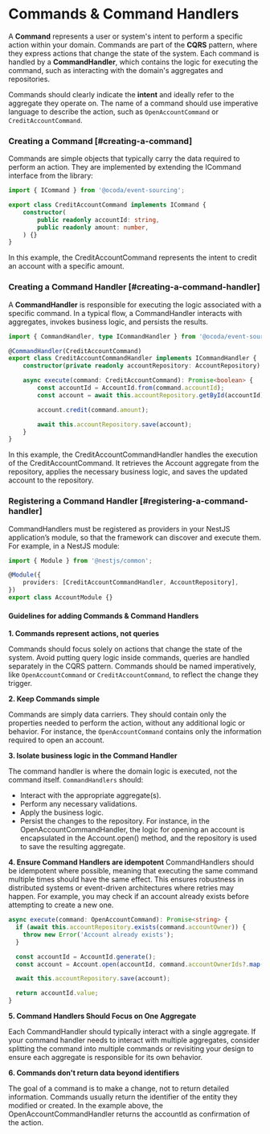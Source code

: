 # Commands & Command Handlers


 A **Command** represents a user or system's intent to perform a specific action within your domain. Commands are part of the **CQRS** pattern, where they express actions that change the state of the system. Each command is handled by a **CommandHandler**, which contains the logic for executing the command, such as interacting with the domain's aggregates and repositories.

Commands should clearly indicate the **intent** and ideally refer to the aggregate they operate on. The name of a command should use imperative language to describe the action, such as `OpenAccountCommand` or `CreditAccountCommand`.

### Creating a Command [#creating-a-command]

Commands are simple objects that typically carry the data required to perform an action. They are implemented by extending the ICommand interface from the library:

```typescript
import { ICommand } from '@ocoda/event-sourcing';

export class CreditAccountCommand implements ICommand {
	constructor(
		public readonly accountId: string,
		public readonly amount: number,
	) {}
}
```

In this example, the CreditAccountCommand represents the intent to credit an account with a specific amount.

### Creating a Command Handler [#creating-a-command-handler]

A **CommandHandler** is responsible for executing the logic associated with a specific command. In a typical flow, a CommandHandler interacts with aggregates, invokes business logic, and persists the results.

```typescript {3,9,11,13}
import { CommandHandler, type ICommandHandler } from '@ocoda/event-sourcing';

@CommandHandler(CreditAccountCommand)
export class CreditAccountCommandHandler implements ICommandHandler {
	constructor(private readonly accountRepository: AccountRepository) {}

	async execute(command: CreditAccountCommand): Promise<boolean> {
		const accountId = AccountId.from(command.accountId);
		const account = await this.accountRepository.getById(accountId);

		account.credit(command.amount);

		await this.accountRepository.save(account);
	}
}
```

In this example, the CreditAccountCommandHandler handles the execution of the CreditAccountCommand. It retrieves the Account aggregate from the repository, applies the necessary business logic, and saves the updated account to the repository.

### Registering a Command Handler [#registering-a-command-handler]

CommandHandlers must be registered as providers in your NestJS application’s module, so that the framework can discover and execute them. For example, in a NestJS module:

```typescript
import { Module } from '@nestjs/common';

@Module({
    providers: [CreditAccountCommandHandler, AccountRepository],
})
export class AccountModule {}
```

#### Guidelines for adding Commands & Command Handlers

**1. Commands represent actions, not queries**

Commands should focus solely on actions that change the state of the system. Avoid putting query logic inside commands, queries are handled separately in the CQRS pattern. Commands should be named imperatively, like `OpenAccountCommand` or `CreditAccountCommand`, to reflect the change they trigger.

**2. Keep Commands simple**

Commands are simply data carriers. They should contain only the properties needed to perform the action, without any additional logic or behavior. For instance, the `OpenAccountCommand` contains only the information required to open an account.

**3. Isolate business logic in the Command Handler**

The command handler is where the domain logic is executed, not the command itself. `CommandHandlers` should:
- Interact with the appropriate aggregate(s).
- Perform any necessary validations.
- Apply the business logic.
- Persist the changes to the repository.
For instance, in the OpenAccountCommandHandler, the logic for opening an account is encapsulated in the Account.open() method, and the repository is used to save the resulting aggregate.

**4. Ensure Command Handlers are idempotent**
CommandHandlers should be idempotent where possible, meaning that executing the same command multiple times should have the same effect. This ensures robustness in distributed systems or event-driven architectures where retries may happen. For example, you may check if an account already exists before attempting to create a new one.

```typescript
async execute(command: OpenAccountCommand): Promise<string> {
  if (await this.accountRepository.exists(command.accountOwner)) {
    throw new Error('Account already exists');
  }

  const accountId = AccountId.generate();
  const account = Account.open(accountId, command.accountOwnerIds?.map(AccountOwnerId.from));

  await this.accountRepository.save(account);

  return accountId.value;
}
```

**5. Command Handlers Should Focus on One Aggregate**

Each CommandHandler should typically interact with a single aggregate. If your command handler needs to interact with multiple aggregates, consider splitting the command into multiple commands or revisiting your design to ensure each aggregate is responsible for its own behavior.

**6. Commands don't return data beyond identifiers**

The goal of a command is to make a change, not to return detailed information. Commands usually return the identifier of the entity they modified or created. In the example above, the OpenAccountCommandHandler returns the accountId as confirmation of the action.